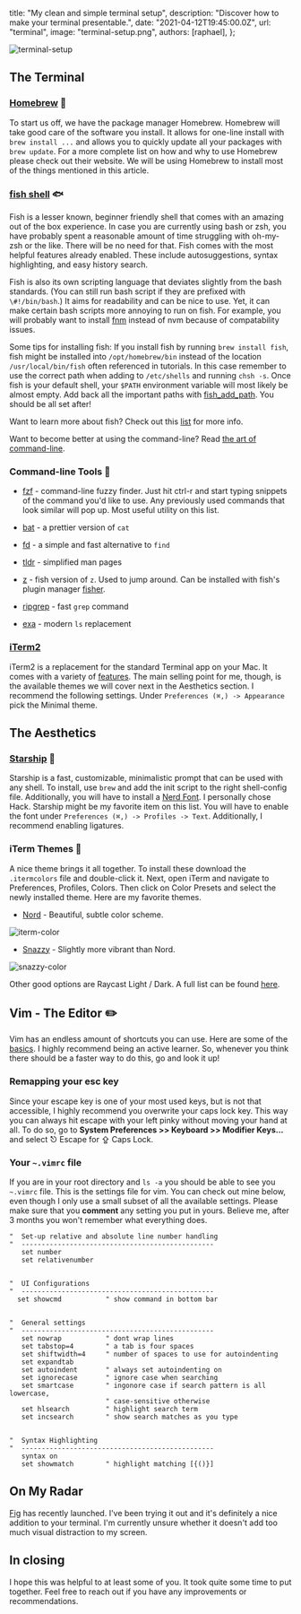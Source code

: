 
  title: "My clean and simple terminal setup",
  description: "Discover how to make your terminal presentable.",
  date: "2021-04-12T19:45:00.0Z",
  url: "terminal",
  image: "terminal-setup.png",
  authors: [raphael],
};


![terminal-setup](/blog/terminal-setup.png)

## The Terminal

### [Homebrew](https://brew.sh/) 🍺

To start us off, we have the package manager Homebrew. Homebrew will take good care of the software you install. It allows for one-line install with `brew install ...` and allows you to quickly update all your packages with `brew update`. For a more complete list on how and why to use Homebrew please check out their website. We will be using Homebrew to install most of the things mentioned in this article.

### [fish shell](https://fishshell.com/) 🐟

Fish is a lesser known, beginner friendly shell that comes with an amazing out of the box experience. In case you are currently using bash or zsh, you have probably spent a reasonable amount of time struggling with oh-my-zsh or the like. There will be no need for that. Fish comes with the most helpful features already enabled. These include autosuggestions, syntax highlighting, and easy history search.

Fish is also its own scripting language that deviates slightly from the bash standards. (You can still run bash script if they are prefixed with `\#!/bin/bash`.) It aims for readability and can be nice to use. Yet, it can make certain bash scripts more annoying to run on fish. For example, you will probably want to install [fnm](https://github.com/Schniz/fnm#--fast-node-manager-fnm----) instead of nvm because of compatability issues.

Some tips for installing fish: If you install fish by running `brew install fish`, fish might be installed into `/opt/homebrew/bin` instead of the location `/usr/local/bin/fish` often referenced in tutorials. In this case remember to use the correct path when adding to `/etc/shells` and running `chsh -s`. Once fish is your default shell, your `$PATH` environment variable will most likely be almost empty. Add back all the important paths with [fish_add_path](https://fishshell.com/docs/current/cmds/fish_add_path.html#cmd-fish-add-path). You should be all set after!

Want to learn more about fish? Check out this [list](https://project-awesome.org/fisherman/awesome-fish-shell) for more info.

Want to become better at using the command-line? Read [the art of command-line](https://github.com/jlevy/the-art-of-command-line).

### Command-line Tools 🔨

- [fzf](https://github.com/junegunn/fzf#-) - command-line fuzzy finder. Just hit ctrl-r and start typing snippets of the command you'd like to use. Any previously used commands that look similar will pop up. Most useful utility on this list.
- [bat](https://github.com/sharkdp/bat) - a prettier version of `cat`
- [fd](https://github.com/sharkdp/fd#fd) - a simple and fast alternative to `find`
- [tldr](https://github.com/tldr-pages/tldr/#) - simplified man pages
- [z](https://github.com/jethrokuan/z#z) - fish version of `z`. Used to jump around. Can be installed with fish's plugin manager [fisher](https://github.com/jorgebucaran/fisher).

- [ripgrep](https://github.com/BurntSushi/ripgrep) - fast `grep` command
- [exa](https://the.exa.website/) - modern `ls` replacement

### [iTerm2](https://iterm2.com/)

iTerm2 is a replacement for the standard Terminal app on your Mac. It comes with a variety of [features](https://iterm2.com/features.html). The main selling point for me, though, is the available themes we will cover next in the Aesthetics section. I recommend the following settings. Under `Preferences (⌘,) -> Appearance` pick the Minimal theme.

## The Aesthetics

### [Starship](https://starship.rs/) 🚀

Starship is a fast, customizable, minimalistic prompt that can be used with any shell. To install, use `brew` and add the init script to the right shell-config file. Additionally, you will have to install a [Nerd Font](https://www.nerdfonts.com/). I personally chose Hack. Starship might be my favorite item on this list. You will have to enable the font under `Preferences (⌘,) -> Profiles -> Text`. Additionally, I recommend enabling ligatures.

### iTerm Themes 🎨

A nice theme brings it all together. To install these download the `.itermcolors` file and double-click it. Next, open iTerm and navigate to Preferences, Profiles, Colors. Then click on Color Presets and select the newly installed theme. Here are my favorite themes.

- [Nord](https://github.com/arcticicestudio/nord-iterm2) - Beautiful, subtle color scheme.

![iterm-color](blog/iterm-color.png)

- [Snazzy](https://github.com/sindresorhus/iterm2-snazzy) - Slightly more vibrant than Nord.

![snazzy-color](blog/snazzy-color.png)

Other good options are Raycast Light / Dark. A full list can be found [here](https://github.com/mbadolato/iTerm2-Color-Schemes#screenshots).

## Vim - The Editor ✏️

Vim has an endless amount of shortcuts you can use. Here are some of the [basics](https://learnxinyminutes.com/docs/vim/). I highly recommend being an active learner. So, whenever you think there should be a faster way to do this, go and look it up!

### Remapping your esc key

Since your escape key is one of your most used keys, but is not that accessible, I highly recommend you overwrite your caps lock key. This way you can always hit escape with your left pinky without moving your hand at all. To do so, go to **System Preferences >> Keyboard >> Modifier Keys...** and select ⎋ Escape for ⇪ Caps Lock.

### Your `~.vimrc` file

If you are in your root directory and `ls -a` you should be able to see you `~.vimrc` file. This is the settings file for vim. You can check out mine below, even though I only use a small subset of all the available settings. Please make sure that you **comment** any setting you put in yours. Believe me, after 3 months you won't remember what everything does.

```.vimrc
"  Set-up relative and absolute line number handling
"  ------------------------------------------------
   set number
   set relativenumber


"  UI Configurations
"  ------------------------------------------------
  set showcmd           " show command in bottom bar


"  General settings
"  ------------------------------------------------
   set nowrap           " dont wrap lines
   set tabstop=4        " a tab is four spaces
   set shiftwidth=4     " number of spaces to use for autoindenting
   set expandtab
   set autoindent       " always set autoindenting on
   set ignorecase       " ignore case when searching
   set smartcase        " ingonore case if search pattern is all lowercase,
                        " case-sensitive otherwise
   set hlsearch         " highlight search term
   set incsearch        " show search matches as you type


"  Syntax Highlighting
"  ------------------------------------------------
   syntax on
   set showmatch        " highlight matching [{()}]
```

## On My Radar

[Fig](https://fig.io/) has recently launched. I've been trying it out and it's definitely a nice addition to your terminal. I'm currently unsure whether it doesn't add too much visual distraction to my screen.

## In closing

I hope this was helpful to at least some of you. It took quite some time to put together. Feel free to reach out if you have any improvements or recommendations.
